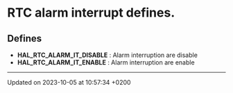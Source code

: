 # RTC alarm interrupt defines.

## Defines


* **HAL_RTC_ALARM_IT_DISABLE** : Alarm interruption are disable
* **HAL_RTC_ALARM_IT_ENABLE** : Alarm interruption are enable

-------------------------------

Updated on 2023-10-05 at 10:57:34 +0200
